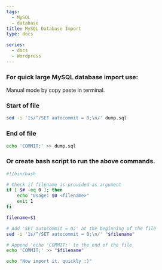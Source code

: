 ---
tags:
  - MySQL
  - database
title: MySQL Database Import
type: docs

series:
  - docs
  - Wordpress
---

### For quick large MySQL database import use:

Manual mode by copy paste in terminal.

### Start of file

```bash copy
sed -i '1s/^/SET autocommit = 0;\n/' dump.sql
```
### End of file

```bash copy
echo 'COMMIT;' >> dump.sql

```

### Or create bash script to run the above commands.

```bash copy
#!/bin/bash

# Check if filename is provided as argument
if [ $# -eq 0 ]; then
    echo "Usage: $0 <filename>"
    exit 1
fi

filename=$1

# Add 'SET autocommit = 0;' at the beginning of the file
sed -i '1s/^/SET autocommit = 0;\n/' "$filename"

# Append 'echo 'COMMIT;' to the end of the file
echo 'COMMIT;' >> "$filename"

echo "Now import it. quickly :)"

```
